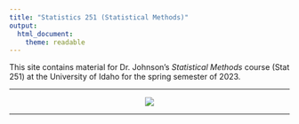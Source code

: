 ```yaml
---
title: "Statistics 251 (Statistical Methods)"
output: 
  html_document: 
    theme: readable
---
```


This site contains material for Dr. Johnson's *Statistical Methods* course (Stat 251) at the University of Idaho for the spring semester of 2023.

***

<center>

![](mendelspeas.jpg)

</center>

***


